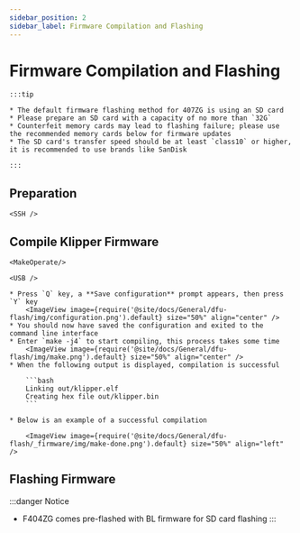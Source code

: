 ```yaml
---
sidebar_position: 2
sidebar_label: Firmware Compilation and Flashing
---
```






# Firmware Compilation and Flashing

    :::tip

    * The default firmware flashing method for 407ZG is using an SD card
    * Please prepare an SD card with a capacity of no more than `32G`
    * Counterfeit memory cards may lead to flashing failure; please use the recommended memory cards below for firmware updates
    * The SD card's transfer speed should be at least `class10` or higher, it is recommended to use brands like SanDisk

    :::



## Preparation

    <SSH />

## Compile Klipper Firmware

    <MakeOperate/>

    <USB />

    * Press `Q` key, a **Save configuration** prompt appears, then press `Y` key
        <ImageView image={require('@site/docs/General/dfu-flash/img/configuration.png').default} size="50%" align="center" />
    * You should now have saved the configuration and exited to the command line interface
    * Enter `make -j4` to start compiling, this process takes some time
        <ImageView image={require('@site/docs/General/dfu-flash/img/make.png').default} size="50%" align="center" />
    * When the following output is displayed, compilation is successful

        ```bash
        Linking out/klipper.elf
        Creating hex file out/klipper.bin
        ```

    * Below is an example of a successful compilation

        <ImageView image={require('@site/docs/General/dfu-flash/_firmware/img/make-done.png').default} size="50%" align="left" />

## Flashing Firmware

:::danger Notice
* F404ZG comes pre-flashed with BL firmware for SD card flashing
:::

    <TF />